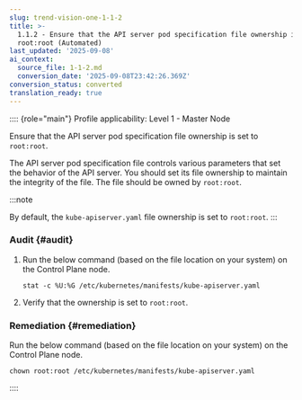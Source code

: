 ```yaml
---
slug: trend-vision-one-1-1-2
title: >-
  1.1.2 - Ensure that the API server pod specification file ownership is set to
  root:root (Automated)
last_updated: '2025-09-08'
ai_context:
  source_file: 1-1-2.md
  conversion_date: '2025-09-08T23:42:26.369Z'
conversion_status: converted
translation_ready: true
---
```


:::: {role="main"}
Profile applicability: Level 1 - Master Node

Ensure that the API server pod specification file ownership is set to `root:root`.

The API server pod specification file controls various parameters that set the behavior of the API server. You should set its file ownership to maintain the integrity of the file. The file should be owned by `root:root`.

:::note

By default, the `kube-apiserver.yaml` file ownership is set to `root:root`.
:::

### Audit {#audit}

1.  Run the below command (based on the file location on your system) on the Control Plane node.

    ``` codeblock
    stat -c %U:%G /etc/kubernetes/manifests/kube-apiserver.yaml
    ```

2.  Verify that the ownership is set to `root:root`.

### Remediation {#remediation}

Run the below command (based on the file location on your system) on the Control Plane node.

``` codeblock
chown root:root /etc/kubernetes/manifests/kube-apiserver.yaml
```
::::
